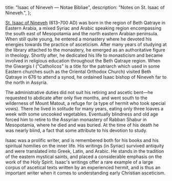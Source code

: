   title: "Isaac of Nineveh — Notae Bibliae",
  description: "Notes on St. Isaac of Nineveh.",
};

<Initial text="Isaac of Nineveh"/>

[St. Isaac of Nineveh](/glossary/names#isaac) (613–700 AD) was born in the region of Beth Qatraye in Eastern Arabia, a mixed Syriac and Arabic speaking region encompassing the south east of Mesopotamia and the north eastern Arabian peninsula. When still quite young, he entered a monastery where he devoted his energies towards the practice of asceticism. After many years of studying at the library attached to the monastery, he emerged as an authoritative figure in theology. Shortly after, he dedicated his life to monasticism and became involved in religious education throughout the Beth Qatraye region. When the <Definition lang="greek" anchor="katholikos" text="Catholicos" /> Giwargis I ("Catholicos" is a title for the patriarch which used in some Eastern churches such as the Oriental Orthodox Church) visited Beth Qatraye in 676 to attend a synod, he ordained Isaac bishop of Nineveh far to the north in Assyria.

The administrative duties did not suit his retiring and ascetic bent—he requested to abdicate after only five months, and went south to the wilderness of Mount Matout, a refuge for <Definition lang="greek" anchor="anakhoreo" text="anchorites"/> (a type of hermit who took special vows). There he lived in solitude for many years, eating only three loaves a week with some uncooked vegetables. Eventually blindness and old age forced him to retire to the Assyrian monastery of Rabban Shabur in Mesopotamia, where he died and was buried. At the time of his death he was nearly blind, a fact that some attribute to his devotion to study.

Isaac was a prolific writer, and is remembered both for his books and his spiritual homilies on the inner life. His writings (in Syriac) survived antiquity and were translated into Greek, Latin, and Arabic. He stands in the tradition of the eastern mystical saints, and placed a considerable emphasis on the work of the Holy Spirit. Isaac's writings offer a rare example of a large corpus of ascetical texts written by an experienced hermit, and is thus an important writer when it comes to understanding early Christian asceticism.
